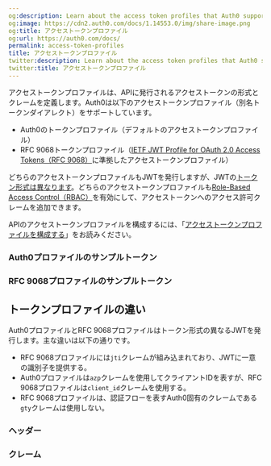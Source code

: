 ```yaml
---
og:description: Learn about the access token profiles that Auth0 supports.
og:image: https://cdn2.auth0.com/docs/1.14553.0/img/share-image.png
og:title: アクセストークンプロファイル
og:url: https://auth0.com/docs/
permalink: access-token-profiles
title: アクセストークンプロファイル
twitter:description: Learn about the access token profiles that Auth0 supports.
twitter:title: アクセストークンプロファイル
---
```


アクセストークンプロファイルは、APIに発行されるアクセストークンの形式とクレームを定義します。Auth0は以下のアクセストークンプロファイル（別名トークンダイアレクト）をサポートしています。

* Auth0のトークンプロファイル（デフォルトのアクセストークンプロファイル）
* RFC 9068トークンプロファイル（[IETF JWT Profile for OAuth 2.0 Access Tokens（RFC 9068）](https://datatracker.ietf.org/doc/html/rfc9068)に準拠したアクセストークンプロファイル）



どちらのアクセストークンプロファイルもJWTを発行しますが、JWTの[トークン形式は異なります](#token-profile-differences)。どちらのアクセストークンプロファイルも[Role-Based Access Control（RBAC）](/apis/enable-role-based-access-control-for-apis)を有効にして、アクセストークンへのアクセス許可クレームを追加できます。

APIのアクセストークンプロファイルを構成するには、「[アクセストークンプロファイルを構成する](/configure-access-token-profile)」をお読みください。

### Auth0プロファイルのサンプルトークン



### RFC 9068プロファイルのサンプルトークン



## トークンプロファイルの違い

Auth0プロファイルとRFC 9068プロファイルはトークン形式の異なるJWTを発行します。主な違いは以下の通りです。

* RFC 9068プロファイルには`jti`クレームが組み込まれており、JWTに一意の識別子を提供する。
* Auth0プロファイルは`azp`クレームを使用してクライアントIDを表すが、RFC 9068プロファイルは`client_id`クレームを使用する。
* RFC 9068プロファイルは、認証フローを表すAuth0固有のクレームである`gty`クレームは使用しない。

### ヘッダー



### クレーム